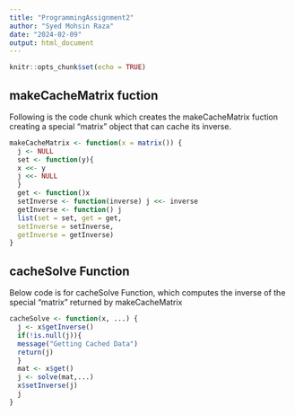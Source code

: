 ```yaml
---
title: "ProgrammingAssignment2"
author: "Syed Mohsin Raza"
date: "2024-02-09"
output: html_document
---
```


```r
knitr::opts_chunk$set(echo = TRUE)
```

## makeCacheMatrix fuction

Following is the code chunk which creates the makeCacheMatrix fuction
creating a special "matrix" object that can cache its inverse.

```r
makeCacheMatrix <- function(x = matrix()) {
  j <- NULL
  set <- function(y){
  x <<- y
  j <<- NULL
  }
  get <- function()x
  setInverse <- function(inverse) j <<- inverse
  getInverse <- function() j 
  list(set = set, get = get, 
  setInverse = setInverse, 
  getInverse = getInverse)
}
```

## cacheSolve Function

Below code is for cacheSolve Function, which computes the inverse of the special "matrix" returned by makeCacheMatrix 

```r
cacheSolve <- function(x, ...) {
  j <- x$getInverse()
  if(!is.null(j)){
  message("Getting Cached Data")
  return(j)
  }
  mat <- x$get()
  j <- solve(mat,...)
  x$setInverse(j)
  j
}
```


